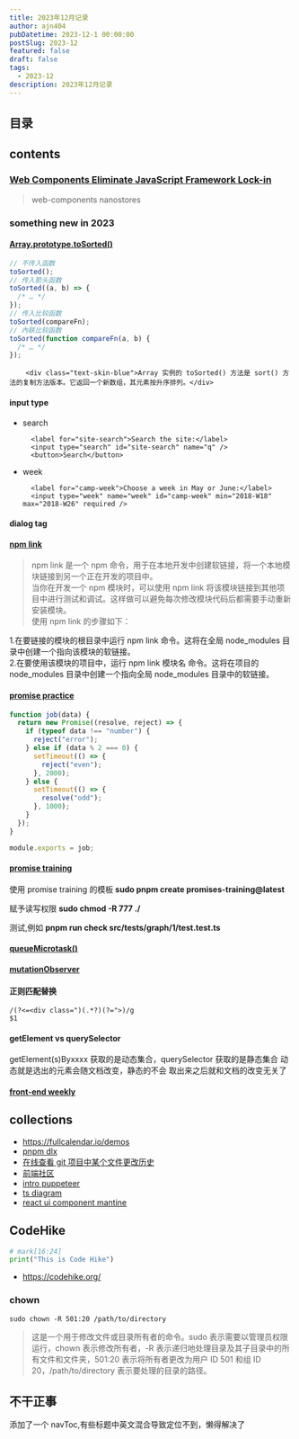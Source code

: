 ```yaml
---
title: 2023年12月记录
author: ajn404
pubDatetime: 2023-12-1 00:00:00
postSlug: 2023-12
featured: false
draft: false
tags:
  - 2023-12
description: 2023年12月记录
---
```


## 目录

## contents

### [Web Components Eliminate JavaScript Framework Lock-in](https://jakelazaroff.com/words/web-components-eliminate-javascript-framework-lock-in/)

> web-components
> nanostores

### something new in 2023

#### [Array.prototype.toSorted()](https://developer.mozilla.org/zh-CN/docs/Web/JavaScript/Reference/Global_Objects/Array/toSorted)

```js
// 不传入函数
toSorted();
// 传入箭头函数
toSorted((a, b) => {
  /* … */
});
// 传入比较函数
toSorted(compareFn);
// 內联比较函数
toSorted(function compareFn(a, b) {
  /* … */
});
```

        <div class="text-skin-blue">Array 实例的 toSorted() 方法是 sort() 方法的复制方法版本。它返回一个新数组，其元素按升序排列。</div>

#### input type

- search

        <label for="site-search">Search the site:</label>
        <input type="search" id="site-search" name="q" />
        <button>Search</button>

- week

        <label for="camp-week">Choose a week in May or June:</label>
        <input type="week" name="week" id="camp-week" min="2018-W18" max="2018-W26" required />

#### dialog tag


<VueFeature client:only="vue" />

#### [npm link](https://docs.npmjs.com/cli/v8/commands/npm-link)

> npm link 是一个 npm 命令，用于在本地开发中创建软链接，将一个本地模块链接到另一个正在开发的项目中。<br/>
> 当你在开发一个 npm 模块时，可以使用 npm link 将该模块链接到其他项目中进行测试和调试。这样做可以避免每次修改模块代码后都需要手动重新安装模块。<br />
> 使用 npm link 的步骤如下：

<div class="text-skin-purple">
  1.在要链接的模块的根目录中运行 npm link 命令。这将在全局 node_modules
  目录中创建一个指向该模块的软链接。
  <br />
  2.在要使用该模块的项目中，运行 npm link 模块名 命令。这将在项目的 node_modules
  目录中创建一个指向全局 node_modules 目录中的软链接。
</div>

#### [promise practice](https://www.codingame.com/playgrounds/347/javascript-promises-mastering-the-asynchronous/more-pratice-with-promises)

```js
function job(data) {
  return new Promise((resolve, reject) => {
    if (typeof data !== "number") {
      reject("error");
    } else if (data % 2 === 0) {
      setTimeout(() => {
        reject("even");
      }, 2000);
    } else {
      setTimeout(() => {
        resolve("odd");
      }, 1000);
    }
  });
}

module.exports = job;
```

#### [promise training](https://github.com/henriqueinonhe/promises-training)

使用 promise training 的模板
**sudo pnpm create promises-training@latest**

赋予读写权限
**sudo chmod -R 777 ./**

测试,例如
**pnpm run check src/tests/graph/1/test.test.ts**

#### [queueMicrotask()](https://developer.mozilla.org/zh-CN/docs/Web/API/HTML_DOM_API/Microtask_guide)

#### [mutationObserver](https://developer.mozilla.org/zh-CN/docs/Web/API/MutationObserver)

#### 正则匹配替换

```regx
/(?<=<div class=")(.*?)(?=">)/g
$1

```

#### getElement vs querySelector

getElement(s)Byxxxx 获取的是动态集合，querySelector 获取的是静态集合
动态就是选出的元素会随文档改变，静态的不会 取出来之后就和文档的改变无关了

#### [front-end weekly](https://github.com/ascoders/weekly)

## collections

- https://fullcalendar.io/demos
- [pnpm dlx](https://pnpm.io/cli/dlx)
- [在线查看 git 项目中某个文件更改历史](https://githistory.xyz/)
- [前端社区](https://portal.gitnation.org/)
- [intro puppeteer](https://proxiesapi.com/articles/the-complete-puppeteer-cheatsheet)
- [ts diagram](https://tsdiagram.com/)
- [react ui component mantine](https://mantine.dev/)

## CodeHike

```python hello.py
# mark[16:24]
print("This is Code Hike")
```

- https://codehike.org/

### chown

```shell
sudo chown -R 501:20 /path/to/directory
```

> 这是一个用于修改文件或目录所有者的命令。sudo 表示需要以管理员权限运行，chown 表示修改所有者，-R 表示递归地处理目录及其子目录中的所有文件和文件夹，501:20 表示将所有者更改为用户 ID 501 和组 ID 20，/path/to/directory 表示要处理的目录的路径。

## 不干正事

添加了一个 navToc,有些标题中英文混合导致定位不到，懒得解决了

